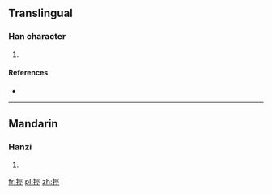 ==Translingual==

===Han character===
{{Han char|rn=64|rad=手|as=07|sn=10|four=5101<sub>1</sub>|canj=手一女一 (QMVM)}}

# {{defn|Han|sort=手07}}

====References====
* {{Han ref|kx=0431.330|dkj=12098|hdz=31881.010|uh=6333|ud=25395|bh=D1C6|bd=53702}}

----

==Mandarin==

===Hanzi===
{{cmn-hanzi|pin=[[kēng]] ([[keng1]])|wg=k'eng<sup>1</sup>}}

# {{defn|lang=cmn|sort=手07}}

[[fr:挳]]
[[pl:挳]]
[[zh:挳]]